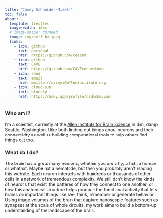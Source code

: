 ```yaml
---
title: "Casey Schneider-Mizell"
toc: false
about:
  template: trestles
  image-width: 15em
  # image-shape: rounded
  image: img/self_bw.jpeg
  links:
    - icon: github
      text: personal
      href: https://github.com/ceesem
    - icon: github
      text: CAVE
      href: https://github.com/CAVEconnectome
    - icon: send
      text: email
      href: mailto://caseys@alleninstitute.org
    - icon: cloud-sun
      text: bluesky
      href: https://bsky.app/profile/csdashm.com
---
```


### Who am I?

I'm a scientist, currently at the [Allen Institute for Brain Science](https://www.alleninstitute.org) in dim, damp Seattle, Washington.
I like both finding out things about neurons and their connectivity as well as building computational tools to help others find things out too.

### What do I do?

The brain has a great many neurons, whether you are a fly, a fish, a human or whatnot.
Maybe not a nematode, but then you probably aren't reading this website.
Each neuron interacts with hundreds or thousands of other cells in a network of tremendous complexity.
We still don't know the kinds of neurons that exist, the patterns of how they connect to one another, or how this anatomical structure helps produce the functional activity that lets brains do important things like see, think, remember or generate behavior.
Using image volumes of the brain that capture nanoscopic features such as synapses at the scale of whole circuits, my work aims to build a bottom-up understanding of the landscape of the brain.
